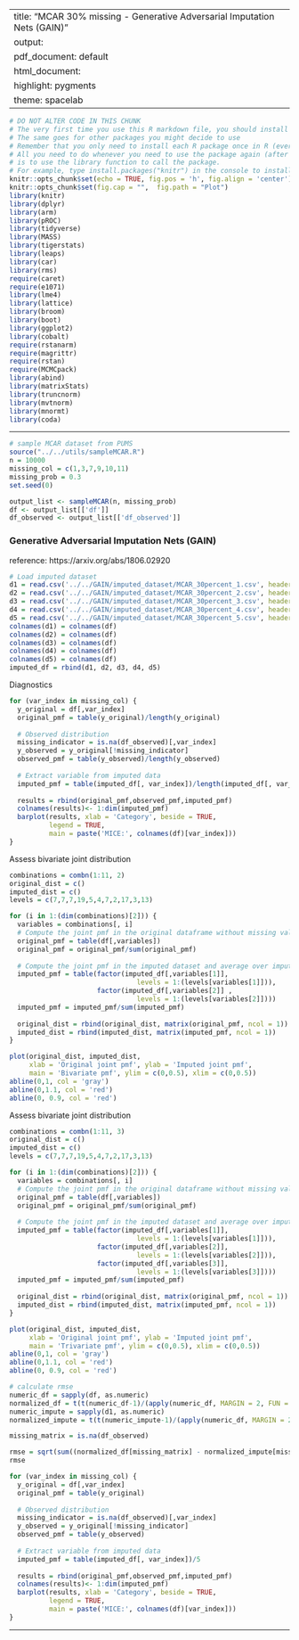 
---
title: "MCAR 30% missing - Generative Adversarial Imputation Nets (GAIN)"
output:
  pdf_document: default
  html_document:
    highlight: pygments
    theme: spacelab
---

```r
# DO NOT ALTER CODE IN THIS CHUNK
# The very first time you use this R markdown file, you should install each of the packages below.
# The same goes for other packages you might decide to use
# Remember that you only need to install each R package once in R (ever -- unless you change computers).
# All you need to do whenever you need to use the package again (after restarting the R session),
# is to use the library function to call the package.
# For example, type install.packages("knitr") in the console to install the knitr package. 
knitr::opts_chunk$set(echo = TRUE, fig.pos = 'h', fig.align = 'center')
knitr::opts_chunk$set(fig.cap = "",  fig.path = "Plot")
library(knitr)
library(dplyr)
library(arm)
library(pROC)
library(tidyverse)
library(MASS)
library(tigerstats)
library(leaps)
library(car)
library(rms)
require(caret)
require(e1071)
library(lme4) 
library(lattice)
library(broom)
library(boot)
library(ggplot2)
library(cobalt)
require(rstanarm)
require(magrittr)
require(rstan)
require(MCMCpack)
library(abind)
library(matrixStats)
library(truncnorm)
library(mvtnorm)
library(mnormt)
library(coda)
```

* * *
```r
# sample MCAR dataset from PUMS
source("../../utils/sampleMCAR.R")
n = 10000
missing_col = c(1,3,7,9,10,11)
missing_prob = 0.3
set.seed(0)

output_list <- sampleMCAR(n, missing_prob)
df <- output_list[['df']]
df_observed <- output_list[['df_observed']]
```


### Generative Adversarial Imputation Nets (GAIN)

reference: https://arxiv.org/abs/1806.02920

```r
# Load imputed dataset
d1 = read.csv('../../GAIN/imputed_dataset/MCAR_30percent_1.csv', header = FALSE, sep = ',')
d2 = read.csv('../../GAIN/imputed_dataset/MCAR_30percent_2.csv', header = FALSE, sep = ',')
d3 = read.csv('../../GAIN/imputed_dataset/MCAR_30percent_3.csv', header = FALSE, sep = ',')
d4 = read.csv('../../GAIN/imputed_dataset/MCAR_30percent_4.csv', header = FALSE, sep = ',')
d5 = read.csv('../../GAIN/imputed_dataset/MCAR_30percent_5.csv', header = FALSE, sep = ',')
colnames(d1) = colnames(df)
colnames(d2) = colnames(df)
colnames(d3) = colnames(df)
colnames(d4) = colnames(df)
colnames(d5) = colnames(df)
imputed_df = rbind(d1, d2, d3, d4, d5)
```

Diagnostics

```r
for (var_index in missing_col) {
  y_original = df[,var_index]
  original_pmf = table(y_original)/length(y_original)
  
  # Observed distribution
  missing_indicator = is.na(df_observed)[,var_index]
  y_observed = y_original[!missing_indicator]
  observed_pmf = table(y_observed)/length(y_observed)
  
  # Extract variable from imputed data
  imputed_pmf = table(imputed_df[, var_index])/length(imputed_df[, var_index])
  
  results = rbind(original_pmf,observed_pmf,imputed_pmf)
  colnames(results)<- 1:dim(imputed_pmf)
  barplot(results, xlab = 'Category', beside = TRUE, 
          legend = TRUE, 
          main = paste('MICE:', colnames(df)[var_index]))
}
```

Assess bivariate joint distribution
```r
combinations = combn(1:11, 2)
original_dist = c()
imputed_dist = c()
levels = c(7,7,7,19,5,4,7,2,17,3,13)

for (i in 1:(dim(combinations)[2])) {
  variables = combinations[, i]
  # Compute the joint pmf in the original dataframe without missing values
  original_pmf = table(df[,variables])
  original_pmf = original_pmf/sum(original_pmf)
      
  # Compute the joint pmf in the imputed dataset and average over imputations
  imputed_pmf = table(factor(imputed_df[,variables[1]], 
                                levels = 1:(levels[variables[1]])),
                      factor(imputed_df[,variables[2]] ,
                                levels = 1:(levels[variables[2]])))
  imputed_pmf = imputed_pmf/sum(imputed_pmf)
  
  original_dist = rbind(original_dist, matrix(original_pmf, ncol = 1))
  imputed_dist = rbind(imputed_dist, matrix(imputed_pmf, ncol = 1))
}

plot(original_dist, imputed_dist, 
     xlab = 'Original joint pmf', ylab = 'Imputed joint pmf', 
     main = 'Bivariate pmf', ylim = c(0,0.5), xlim = c(0,0.5))
abline(0,1, col = 'gray')
abline(0,1.1, col = 'red')
abline(0, 0.9, col = 'red')
```

Assess bivariate joint distribution
```r
combinations = combn(1:11, 3)
original_dist = c()
imputed_dist = c()
levels = c(7,7,7,19,5,4,7,2,17,3,13)

for (i in 1:(dim(combinations)[2])) {
  variables = combinations[, i]
  # Compute the joint pmf in the original dataframe without missing values
  original_pmf = table(df[,variables])
  original_pmf = original_pmf/sum(original_pmf)
      
  # Compute the joint pmf in the imputed dataset and average over imputations
  imputed_pmf = table(factor(imputed_df[,variables[1]], 
                                levels = 1:(levels[variables[1]])),
                      factor(imputed_df[,variables[2]],
                                levels = 1:(levels[variables[2]])),
                      factor(imputed_df[,variables[3]],
                                levels = 1:(levels[variables[3]])))
  imputed_pmf = imputed_pmf/sum(imputed_pmf)
  
  original_dist = rbind(original_dist, matrix(original_pmf, ncol = 1))
  imputed_dist = rbind(imputed_dist, matrix(imputed_pmf, ncol = 1))
}

plot(original_dist, imputed_dist, 
     xlab = 'Original joint pmf', ylab = 'Imputed joint pmf', 
     main = 'Trivariate pmf', ylim = c(0,0.5), xlim = c(0,0.5))
abline(0,1, col = 'gray')
abline(0,1.1, col = 'red')
abline(0, 0.9, col = 'red')
```

```r
# calculate rmse
numeric_df = sapply(df, as.numeric)
normalized_df = t(t(numeric_df-1)/(apply(numeric_df, MARGIN = 2, FUN = max)-1))
numeric_impute = sapply(d1, as.numeric)
normalized_impute = t(t(numeric_impute-1)/(apply(numeric_df, MARGIN = 2, FUN = max)-1))

missing_matrix = is.na(df_observed)

rmse = sqrt(sum((normalized_df[missing_matrix] - normalized_impute[missing_matrix])^2)/sum(missing_matrix))
rmse
```

```r
for (var_index in missing_col) {
  y_original = df[,var_index]
  original_pmf = table(y_original)
  
  # Observed distribution
  missing_indicator = is.na(df_observed)[,var_index]
  y_observed = y_original[!missing_indicator]
  observed_pmf = table(y_observed)
  
  # Extract variable from imputed data
  imputed_pmf = table(imputed_df[, var_index])/5
  
  results = rbind(original_pmf,observed_pmf,imputed_pmf)
  colnames(results)<- 1:dim(imputed_pmf)
  barplot(results, xlab = 'Category', beside = TRUE, 
          legend = TRUE, 
          main = paste('MICE:', colnames(df)[var_index]))
}
```
* * *



